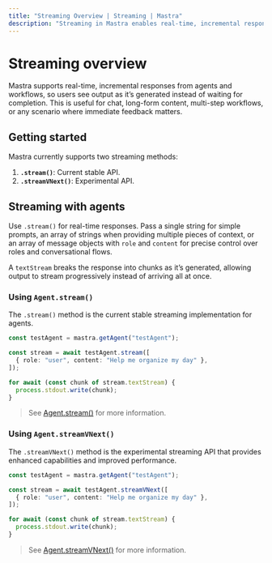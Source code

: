 ```yaml
---
title: "Streaming Overview | Streaming | Mastra"
description: "Streaming in Mastra enables real-time, incremental responses from both agents and workflows, providing immediate feedback as AI-generated content is produced."
---
```


# Streaming overview

Mastra supports real-time, incremental responses from agents and workflows, so users see output as it’s generated instead of waiting for completion. This is useful for chat, long-form content, multi-step workflows, or any scenario where immediate feedback matters.

## Getting started

Mastra currently supports two streaming methods:

1. **`.stream()`**: Current stable API.
2. **`.streamVNext()`**: Experimental API.

## Streaming with agents

Use `.stream()` for real-time responses. Pass a single string for simple prompts, an array of strings when providing multiple pieces of context, or an array of message objects with `role` and `content` for precise control over roles and conversational flows.

A `textStream` breaks the response into chunks as it’s generated, allowing output to stream progressively instead of arriving all at once.

### Using `Agent.stream()`

The `.stream()` method is the current stable streaming implementation for agents.

```typescript {3,7} showLineNumbers copy
const testAgent = mastra.getAgent("testAgent");

const stream = await testAgent.stream([
  { role: "user", content: "Help me organize my day" },
]);

for await (const chunk of stream.textStream) {
  process.stdout.write(chunk);
}
```

> See [Agent.stream()](../../reference/agents/stream.mdx) for more information.

### Using `Agent.streamVNext()`

The `.streamVNext()` method is the experimental streaming API that provides enhanced capabilities and improved performance.

```typescript {3,7} showLineNumbers copy
const testAgent = mastra.getAgent("testAgent");

const stream = await testAgent.streamVNext([
  { role: "user", content: "Help me organize my day" },
]);

for await (const chunk of stream.textStream) {
  process.stdout.write(chunk);
}
```

> See [Agent.streamVNext()](../../reference/agents/streamVNext.mdx) for more information.
